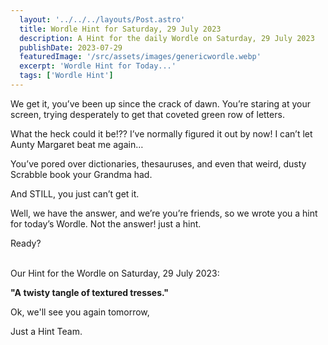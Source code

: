 ```yaml
---
  layout: '../../../layouts/Post.astro'
  title: Wordle Hint for Saturday, 29 July 2023
  description: A Hint for the daily Wordle on Saturday, 29 July 2023
  publishDate: 2023-07-29
  featuredImage: '/src/assets/images/genericwordle.webp'
  excerpt: 'Wordle Hint for Today...'
  tags: ['Wordle Hint']
---
```


  We get it, you’ve been up since the crack of dawn. You’re staring at your screen, trying desperately to get that coveted green row of letters. 

  What the heck could it be!??
  I’ve normally figured it out by now!
  I can’t let Aunty Margaret beat me again… 

  You’ve pored over dictionaries, thesauruses, and even that weird, dusty Scrabble book your Grandma had.

  And STILL, you just can’t get it. 

  Well, we have the answer, and we’re you’re friends, so we wrote you a hint for today’s Wordle.
  Not the answer! just a hint. 

  Ready?<br /><br />

  Our Hint for the Wordle on Saturday, 29 July 2023:

  **"A twisty tangle of textured tresses."**

  Ok, we'll see you again tomorrow, 

  Just a Hint Team.
  